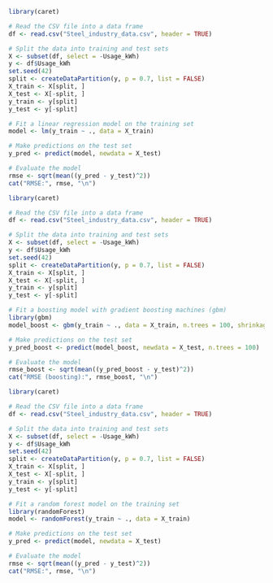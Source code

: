 ```r
library(caret)

# Read the CSV file into a data frame
df <- read.csv("Steel_industry_data.csv", header = TRUE)

# Split the data into training and test sets
X <- subset(df, select = -Usage_kWh)
y <- df$Usage_kWh
set.seed(42)
split <- createDataPartition(y, p = 0.7, list = FALSE)
X_train <- X[split, ]
X_test <- X[-split, ]
y_train <- y[split]
y_test <- y[-split]

# Fit a linear regression model on the training set
model <- lm(y_train ~ ., data = X_train)

# Make predictions on the test set
y_pred <- predict(model, newdata = X_test)

# Evaluate the model
rmse <- sqrt(mean((y_pred - y_test)^2))
cat("RMSE:", rmse, "\n")
```

```r

library(caret)

# Read the CSV file into a data frame
df <- read.csv("Steel_industry_data.csv", header = TRUE)

# Split the data into training and test sets
X <- subset(df, select = -Usage_kWh)
y <- df$Usage_kWh
set.seed(42)
split <- createDataPartition(y, p = 0.7, list = FALSE)
X_train <- X[split, ]
X_test <- X[-split, ]
y_train <- y[split]
y_test <- y[-split]

# Fit a boosting model with gradient boosting machines (gbm)
library(gbm)
model_boost <- gbm(y_train ~ ., data = X_train, n.trees = 100, shrinkage = 0.01, interaction.depth = 3)

# Make predictions on the test set
y_pred_boost <- predict(model_boost, newdata = X_test, n.trees = 100)

# Evaluate the model
rmse_boost <- sqrt(mean((y_pred_boost - y_test)^2))
cat("RMSE (boosting):", rmse_boost, "\n")
```

```r
library(caret)

# Read the CSV file into a data frame
df <- read.csv("Steel_industry_data.csv", header = TRUE)

# Split the data into training and test sets
X <- subset(df, select = -Usage_kWh)
y <- df$Usage_kWh
set.seed(42)
split <- createDataPartition(y, p = 0.7, list = FALSE)
X_train <- X[split, ]
X_test <- X[-split, ]
y_train <- y[split]
y_test <- y[-split]

# Fit a random forest model on the training set
library(randomForest)
model <- randomForest(y_train ~ ., data = X_train)

# Make predictions on the test set
y_pred <- predict(model, newdata = X_test)

# Evaluate the model
rmse <- sqrt(mean((y_pred - y_test)^2))
cat("RMSE:", rmse, "\n")
```

